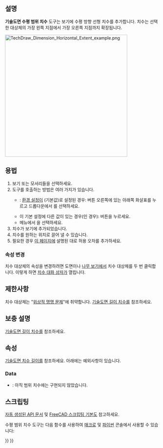 <languages/>

{{Docnav
|[[TechDraw_ExtensionCreateLengthArc/ko|호 길이 치수]]
|[[TechDraw_VerticalExtentDimension/ko|수직 범위 치수]]
|[[TechDraw_Workbench/ko|기술도면 작업대]]
|IconL=TechDraw_ExtensionCreateLengthArc.svg
|IconR=TechDraw_VerticalExtentDimension.svg
|IconC=Workbench_TechDraw.svg
}}

{{GuiCommand
|Name=기술도면 수평 범위 치수
|MenuLocation=기술도면→ 치수→ 수평 범위 치수 삽입
|Workbenches=[[TechDraw_Workbench/ko|기술도면 작업대]]
|Version=0.19
|SeeAlso=[[TechDraw_LengthDimension/ko|기술도면 치수]], [[TechDraw_VerticalExtentDimension/ko|기술도면 수직 범위 치수]]
}}

<span id="Description"></span>
==설명==

'''기술도면 수평 범위 치수''' 도구는 보기에 수평 방향 선형 치수를 추가합니다. 치수는 선택한 대상체의 가장 왼쪽 지점에서 가장 오른쪽 지점까지 확장됩니다.

[[Image:TechDraw_Dimension_Horizontal_Extent_example.png|400px]]
{{Caption|B-조절곡선의 수평 및 수직 범위 치수}}

<span id="Usage"></span>
==용법==

# 보기 또는 모서리들을 선택하세요.
# 도구를 호출하는 방법은 여러 가지가 있습니다.
#* {{Version/ko|1.0}}: {{MenuCommand|치수 도구}} [[TechDraw_Preferences/ko#치수|환경 설정]]이 {{Value|단일 도구}}(기본값)로 설정된 경우: {{Button|[[Image:TechDraw_Dimension.svg||x16px]][[Image:Toolbar_flyout_arrow.svg|x16px]]}} 버튼 오른쪽에 있는 아래쪽 화살표를 누르고 드롭다운에서 {{MenuCommand|[[Image:TechDraw_HorizontalExtentDimension.svg|16px]] 수평 범위 치수}}를 선택하세요.
#* 이 기본 설정에 다른 값이 있는 경우({{VersionMinus|0.21}}인 경우): {{Button| [[Image:TechDraw_HorizontalExtentDimension.svg|16px]]수평 범위 치수}} 버튼을 누르세요.
#* 메뉴에서 {{MenuCommand|기술도면 → 치수 → [[Image:TechDraw_HorizontalExtentDimension.svg|16px]] 수평 범위 치수 삽입}}을 선택하세요.
# 치수가 보기에 추가되었습니다. 
# 치수를 원하는 위치로 끌어 낼 수 있습니다.
# 필요한 경우 [[TechDraw_Geometric_dimensioning_and_tolerancing/ko#공차(Tolerances)|이 페이지]]에 설명된 대로 허용 오차를 추가하세요.

<span id="Change_properties"></span>
===속성 변경===

치수 대상체의 속성을 변경하려면 도면이나 [[Tree_view/ko|나무 보기]]에서 치수 대상체를 두 번 클릭합니다. 이렇게 하면 [[TechDraw_LengthDimension/ko#치수 대화 상자|치수 대화 상자]]가 열립니다.

<span id="Limitations"></span>
==제한사항==

치수 대상체는 "[[Topological_naming_problem/ko|위상적 명명 문제]]"에 취약합니다. [[TechDraw_LengthDimension/ko|기술도면 길이 치수]]를 참조하세요.

<span id="Notes"></span>
== 보충 설명 ==

[[TechDraw_LengthDimension/ko#보충 설명|기술도면 길이 치수]]를 참조하세요.

<span id="Properties"></span>
==속성==

[[TechDraw_LengthDimension/ko#속성|기술도면 치수 길이]]를 참조하세요. 아래에는 예외사항이 있습니다.

=== Data ===

{{Properties_Title|Base}}

* {{PropertyData|Measure Type|Enumeration}}: 아직 범위 치수에는 구현되지 않았습니다.

<span id="Scripting"></span>
==스크립팅==

[https://freecad.github.io/SourceDoc/ 자동 생성된 API 문서] 및 [[FreeCAD_Scripting_Basics/ko|FreeCAD 스크립팅 기본]]도 참고하세요.

수평 범위 치수 도구는 다음 함수를 사용하여 [[Macros/ko|매크로]] 및 [[Python/ko|파이썬]] 콘솔에서 사용할 수 있습니다:

{{Code|code=
selection = ['Edge1', 'Edge2']                      # or [] for all

TechDraw.makeExtentDim(view1, selection, 0)         # view1 is a DrawViewPart; 0 for horizontal
App.ActiveDocument.DimExtent.Y = -60                # offset dimension line from dimensioned edges in Y direction
App.ActiveDocument.DimExtent.X = 10                 # offset dimension text along dimension line in X direction
App.ActiveDocument.DimExtent.FormatSpec = '%.0f'    # Dimension format

TechDraw.makeExtentDim(view1, selection, 1)         # view1 is a DrawViewPart; 1 for vertical
App.ActiveDocument.DimExtent001.X = -130            # offset dimension line from dimensioned edges in X direction
App.ActiveDocument.DimExtent001.Y = 10              # offset dimension text along dimension line in Y direction
App.ActiveDocument.DimExtent001.FormatSpec = '%.0f'

# Note the dimension names are 'DimExtent', 'DimExtent001' etc in the order created.
}}


{{Docnav
|[[TechDraw_ExtensionCreateLengthArc/ko|호 길이 치수]]
|[[TechDraw_VerticalExtentDimension/ko|수직 범위 치수]]
|[[TechDraw_Workbench/ko|기술도면 작업대]]
|IconL=TechDraw_ExtensionCreateLengthArc.svg
|IconR=TechDraw_VerticalExtentDimension.svg
|IconC=Workbench_TechDraw.svg
}}

{{TechDraw Tools navi{{#translation:}}}}
{{Userdocnavi{{#translation:}}}}